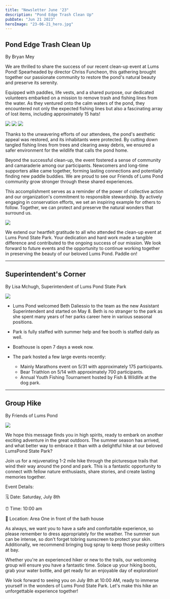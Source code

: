 ```yaml
---
title: "Newsletter June '23"
description: "Pond Edge Trash Clean Up"
pubDate: "Jun 21 2023"
heroImage: "23-06-21_hero.jpg"
---
```


## Pond Edge Trash Clean Up
By Bryan Mey

We are thrilled to share the success of our recent clean-up event at Lums Pond! Spearheaded by director Chriss Funcheon, this gathering brought together our passionate community to restore the pond's natural beauty and preserve its serenity.

Equipped with paddles, life vests, and a shared purpose, our dedicated volunteers embarked on a mission to remove trash and fishing lines from the water. As they ventured onto the calm waters of the pond, they encountered not only the expected fishing lines but also a fascinating array of lost items, including approximately 15 hats!


<Gallery>
    <Image src="23-06-21_1.jpg" class="one-third"></Image>
    <Image src="23-06-21_2.jpg" class="one-third"></Image>
    <Image src="23-06-21_3.jpg" class="one-third"></Image>
</Gallery>

Thanks to the unwavering efforts of our attendees, the pond's aesthetic appeal was restored, and its inhabitants were protected. By cutting down tangled fishing lines from trees and clearing away debris, we ensured a safer environment for the wildlife that calls the pond home.

Beyond the successful clean-up, the event fostered a sense of community and camaraderie among our participants. Newcomers and long-time supporters alike came together, forming lasting connections and potentially finding new paddle buddies. We are proud to see our Friends of Lums Pond community grow stronger through these shared experiences.

This accomplishment serves as a reminder of the power of collective action and our organization's commitment to responsible stewardship. By actively engaging in conservation efforts, we set an inspiring example for others to follow. Together, we can protect and preserve the natural wonders that surround us.

<Image src="23-06-21_7.jpg"></Image>

We extend our heartfelt gratitude to all who attended the clean-up event at Lums Pond State Park. Your dedication and hard work made a tangible difference and contributed to the ongoing success of our mission. We look forward to future events and the opportunity to continue working together in preserving the beauty of our beloved Lums Pond.
Paddle on!

---

## Superintendent's Corner
By Lisa Mchugh, Superintendent of Lums Pond State Park

<Image src="23-06-21_4.webp"></Image>

* Lums Pond welcomed Beth Daliessio to the team as the new Assistant Superintendent and started on May 8. Beth is no stranger to the park as she spent many years of her parks career here in various seasonal positions.

* Park is fully staffed with summer help and fee booth is staffed daily as well.

* Boathouse is open 7 days a week now.

* The park hosted a few large events recently:
    * Mainly Marathons event on 5/31 with approximately 175 participants.
    * Bear Triathlon on 5/14 with approximately 700 participants.
    * Annual Youth Fishing Tournament hosted by Fish & Wildlife at the dog park.

---

## Group Hike
By Friends of Lums Pond

<Image src="23-06-21_6.jpg"></Image>

We hope this message finds you in high spirits, ready to embark on another exciting adventure in the great outdoors. The summer season has arrived, and what better way to embrace it than with a delightful hike at our beloved LumsPond State Park?

Join us for a rejuvenating 1-2 mile hike through the picturesque trails that wind their way around the pond and park. This is a fantastic opportunity to connect with fellow nature enthusiasts, share stories, and create lasting memories together.

Event Details:

🗓 Date: Saturday, July 8th

⏰ Time: 10:00 am

📍 Location: Area One in front of the bath house

As always, we want you to have a safe and comfortable experience, so please remember to dress appropriately for the weather. The summer sun can be intense, so don't forget tobring sunscreen to protect your skin. Additionally, we recommend bringing bug spray to keep those pesky critters at bay.

Whether you're an experienced hiker or new to the trails, our welcoming group will ensure you have a fantastic time. Solace up your hiking boots, grab your water bottle, and get ready for an enjoyable day of exploration!

We look forward to seeing you on July 8th at 10:00 AM, ready to immerse yourself in the wonders of Lums Pond State Park. Let's make this hike an unforgettable experience together!

